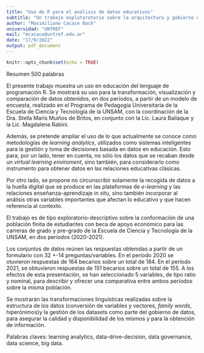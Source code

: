 ```yaml
---
title: "Uso de R para el análisis de datos educativos"
subtitle: "Un trabajo explotaratorio sobre la arquitectura y gobierno de datos en educación"
author: "Maximiliano Cacace Bach"
universidad: "UNTREF"
mail: "mcacace@untref.edu.ar"
date: "17/9/2022"
output: pdf_document
---
```


```r
knitr::opts_chunk$set(echo = TRUE)
```

Resumen 500 palabras

El presente trabajo muestra un uso en educación del lenguaje de programación R. Se mostrará su uso para la transformación, visualización y comparación de datos obtenidos, en dos períodos, a partir de un modelo de encuesta, realizado en el Programa de Pedagogía Universitaria de la Escuela de Ciencia y Tecnología de la UNSAM, con la coordinación de la Dra. Stella Maris Muiños de Britos, en conjunto con la Lic. Laura Bailaque y la Lic. Magdalena Rabini.

Además, se pretende ampliar el uso de lo que actualmente se conoce como metodologías de *learning analytics*, utilizados como sistemas inteligentes para la gestión y toma de decisiones basada en datos en educación. Esto para, por un lado, tener en cuenta, no sólo los datos que se recaban desde un *virtual learning enviroment*, sino también, para considerarlo como instrumento para obtener datos en las relaciones educativas clásicas.

Por otro lado, se propone no circunscribir solamente la recogida de datos a la huella digital que se produce en las plataformas de *e-learning* y las relaciones enseñanza-aprendizaje in situ, sino también incorporar al análisis otras variables importantes que afectan lo educativo y que hacen referencia al contexto.

El trabajo es de tipo exploratorio-descriptivo sobre la conformación de una población finita de estudiantes con beca de apoyo económico para las carreras de grado y pre-grado de la Escuela de Ciencia y Tecnología de la UNSAM, en dos períodos (2020-2021).

Los conjuntos de datos reúnen las respuestas obtenidas a partir de un formulario con 32 +-14 preguntas/variables. En el período 2020 se otuvieron respuestas de 164 becarios sobre un total de 184. En el período 2021, se obtuvieron respuestas de 151 becarios sobre un total de 155. A los efectos de esta presentación, se han seleccionado 5 variables, de tipo ratio y nominal, para describir y ofrecer una comparativa entre ambos períodos sobre la misma población. 

Se mostrarán las transformaciones linguísticas realizadas sobre la estructura de los datos (conversión de variables y vectores, *family words*, hiperónimos)y la gestión de los datasets como parte del gobierno de datos, para asegurar la calidad y disponibilidad de los mismos y para la obtención de información. 

Palabras claves: learning analytics, data-drive-decision, data governance, data science, big data.